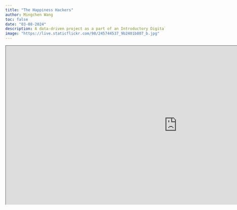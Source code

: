 ```yaml
---
title: "The Happiness Hackers"
author: Mingchen Wang
toc: false
date: "03-08-2024"
description: A data-driven project as a part of an Introductory Digital Humanities course directed by Dr. Ashley Sanders Garcia and Anna Bonazzi. Aimed to explore the relationship of factors leading to happiness around the world. Written and designed by UCLA students.
image: "https://live.staticflickr.com/98/245744537_9b2401b807_b.jpg"
---
```



```{=html}
<p align="center"><iframe width="1080" height="500" src="https://thehappinesshacker.humspace.ucla.edu/" title="The Happiness Hackers"></iframe></p>
```